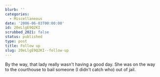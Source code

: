 ```yaml
---
blurb: ''
categories:
  - Miscellaneous
date: '2006-06-03T00:00:00'
id: 20eLlgE9Q2KI
scrubbed_2021: false
status: published
type: post
title: Follow up
slug: 20eLlgE9Q2KI--follow-up
---
```


By the way, that lady really wasn't having a good day. She was on
the way to the courthouse to bail someone (I didn't catch who) out
of jail.
